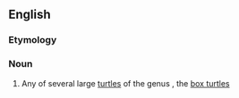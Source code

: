 {{also|Terrapene}}

==English==
{{rfi|en}}
{{wikipedia}}
{{wikispecies}}

===Etymology===
{{rfe|lang=en}}

===Noun===
{{en-noun}}

# Any of several large [[turtle]]s of the genus {{taxlink|Terrapene|genus|noshow=1}}, the [[box turtle]]s